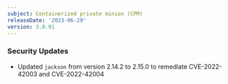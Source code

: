 ```yaml
---
subject: Containerized private minion (CPM)
releaseDate: '2023-06-29'
version: 3.0.91
---
```


### Security Updates 
* Updated `jackson` from version 2.14.2 to 2.15.0 to remediate CVE-2022-42003 and CVE-2022-42004
